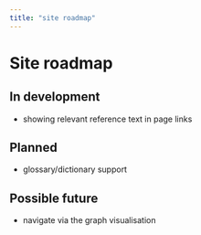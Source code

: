 ```yaml
---
title: "site roadmap"
---
```


# Site roadmap

## In development

* showing relevant reference text in page links

## Planned

* glossary/dictionary support

## Possible future

* navigate via the graph visualisation